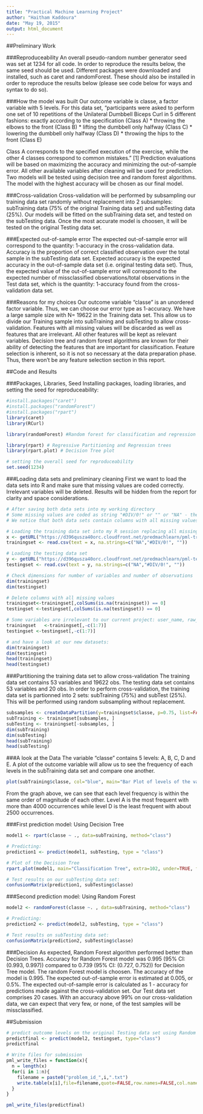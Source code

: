 ```yaml
---
title: "Practical Machine Learning Project"
author: "Haitham Kaddoura"
date: "May 19, 2015"
output: html_document
---
```



##Preliminary Work

###Reproduceability
An overall pseudo-random number generator seed was set at 1234 for all code. In order to reproduce the results below, the same seed should be used.
Different packages were downloaded and installed, such as caret and randomForest. These should also be installed in order to reproduce the results below (please see code below for ways and syntax to do so).

###How the model was built
Our outcome variable is classe, a factor variable with 5 levels. For this data set, "participants were asked to perform one set of 10 repetitions of the Unilateral Dumbbell Biceps Curl in 5 different fashions:
exactly according to the specification (Class A)
* throwing the elbows to the front (Class B)
* lifting the dumbbell only halfway (Class C)
* lowering the dumbbell only halfway (Class D)
* throwing the hips to the front (Class E)

Class A corresponds to the specified execution of the exercise, while the other 4 classes correspond to common mistakes." [1]
Prediction evaluations will be based on maximizing the accuracy and minimizing the out-of-sample error. All other available variables after cleaning will be used for prediction.
Two models will be tested using decision tree and random forest algorithms. The model with the highest accuracy will be chosen as our final model.

###Cross-validation
Cross-validation will be performed by subsampling our training data set randomly without replacement into 2 subsamples: subTraining data (75% of the original Training data set) and subTesting data (25%). Our models will be fitted on the subTraining data set, and tested on the subTesting data. Once the most accurate model is choosen, it will be tested on the original Testing data set.

###Expected out-of-sample error
The expected out-of-sample error will correspond to the quantity: 1-accuracy in the cross-validation data. Accuracy is the proportion of correct classified observation over the total sample in the subTesting data set. Expected accuracy is the expected accuracy in the out-of-sample data set (i.e. original testing data set). Thus, the expected value of the out-of-sample error will correspond to the expected number of missclassified observations/total observations in the Test data set, which is the quantity: 1-accuracy found from the cross-validation data set.

###Reasons for my choices
Our outcome variable “classe” is an unordered factor variable. Thus, we can choose our error type as 1-accuracy. We have a large sample size with N= 19622 in the Training data set. This allow us to divide our Training sample into subTraining and subTesting to allow cross-validation. Features with all missing values will be discarded as well as features that are irrelevant. All other features will be kept as relevant variables.
Decision tree and random forest algorithms are known for their ability of detecting the features that are important for classification. Feature selection is inherent, so it is not so necessary at the data preparation phase. Thus, there won’t be any feature selection section in this report.

##Code and Results

###Packages, Libraries, Seed
Installing packages, loading libraries, and setting the seed for reproduceability:

```r
#install.packages("caret")
#install.packages("randomForest")
#install.packages("rpart")
library(caret)
library(RCurl)
```

```r
library(randomForest) #Random forest for classification and regression
```

```r
library(rpart) # Regressive Partitioning and Regression trees
library(rpart.plot) # Decision Tree plot

# setting the overall seed for reproduceability
set.seed(1234)
```

###Loading data sets and preliminary cleaning
First we want to load the data sets into R and make sure that missing values are coded correctly.
Irrelevant variables will be deleted.
Results will be hidden from the report for clarity and space considerations.

```r
# After saving both data sets into my working directory
# Some missing values are coded as string "#DIV/0!" or "" or "NA" - these will be changed to NA.
# We notice that both data sets contain columns with all missing values - these will be deleted.  

# Loading the training data set into my R session replacing all missing with "NA"
x <- getURL("https://d396qusza40orc.cloudfront.net/predmachlearn/pml-training.csv")
trainingset <- read.csv(text = x, na.strings=c("NA","#DIV/0!", ""))

# Loading the testing data set 
y <- getURL("https://d396qusza40orc.cloudfront.net/predmachlearn/pml-testing.csv")
testingset <- read.csv(text = y, na.strings=c("NA","#DIV/0!", ""))

# Check dimensions for number of variables and number of observations
dim(trainingset)
dim(testingset)

# Delete columns with all missing values
trainingset<-trainingset[,colSums(is.na(trainingset)) == 0]
testingset <-testingset[,colSums(is.na(testingset)) == 0]

# Some variables are irrelevant to our current project: user_name, raw_timestamp_part_1, raw_timestamp_part_,2 cvtd_timestamp, new_window, and  num_window (columns 1 to 7). We can delete these variables.
trainingset   <-trainingset[,-c(1:7)]
testingset <-testingset[,-c(1:7)]

# and have a look at our new datasets:
dim(trainingset)
dim(testingset)
head(trainingset)
head(testingset)
```


###Partitioning the training data set to allow cross-validation
The training data set contains 53 variables and 19622 obs.
The testing data set contains 53 variables and 20 obs.
In order to perform cross-validation, the training data set is partionned into 2 sets: subTraining (75%) and subTest (25%).
This will be performed using random subsampling without replacement.

```r
subsamples <- createDataPartition(y=trainingset$classe, p=0.75, list=FALSE)
subTraining <- trainingset[subsamples, ] 
subTesting <- trainingset[-subsamples, ]
dim(subTraining)
dim(subTesting)
head(subTraining)
head(subTesting)
```

###A look at the Data
The variable “classe” contains 5 levels: A, B, C, D and E. A plot of the outcome variable will allow us to see the frequency of each levels in the subTraining data set and compare one another.

```r
plot(subTraining$classe, col="blue", main="Bar Plot of levels of the variable classe within the subTraining data set", xlab="classe levels", ylab="Frequency")
```

From the graph above, we can see that each level frequency is within the same order of magnitude of each other. Level A is the most frequent with more than 4000 occurrences while level D is the least frequent with about 2500 occurrences.


###First prediction model: Using Decision Tree

```r
model1 <- rpart(classe ~ ., data=subTraining, method="class")

# Predicting:
prediction1 <- predict(model1, subTesting, type = "class")

# Plot of the Decision Tree
rpart.plot(model1, main="Classification Tree", extra=102, under=TRUE, faclen=0)
```

```r
# Test results on our subTesting data set:
confusionMatrix(prediction1, subTesting$classe)
```

###Second prediction model: Using Random Forest
```r
model2 <- randomForest(classe ~. , data=subTraining, method="class")

# Predicting:
prediction2 <- predict(model2, subTesting, type = "class")

# Test results on subTesting data set:
confusionMatrix(prediction2, subTesting$classe)
```

###Decision
As expected, Random Forest algorithm performed better than Decision Trees.
Accuracy for Random Forest model was 0.995 (95% CI: (0.993, 0.997)) compared to 0.739 (95% CI: (0.727, 0.752)) for Decision Tree model. The random Forest model is choosen. The accuracy of the model is 0.995. The expected out-of-sample error is estimated at 0.005, or 0.5%. The expected out-of-sample error is calculated as 1 - accuracy for predictions made against the cross-validation set. Our Test data set comprises 20 cases. With an accuracy above 99% on our cross-validation data, we can expect that very few, or none, of the test samples will be missclassified.


##Submission
```r
# predict outcome levels on the original Testing data set using Random Forest algorithm
predictfinal <- predict(model2, testingset, type="class")
predictfinal
```

```r
# Write files for submission
pml_write_files = function(x){
  n = length(x)
  for(i in 1:n){
    filename = paste0("problem_id_",i,".txt")
    write.table(x[i],file=filename,quote=FALSE,row.names=FALSE,col.names=FALSE)
  }
}

pml_write_files(predictfinal)
```
